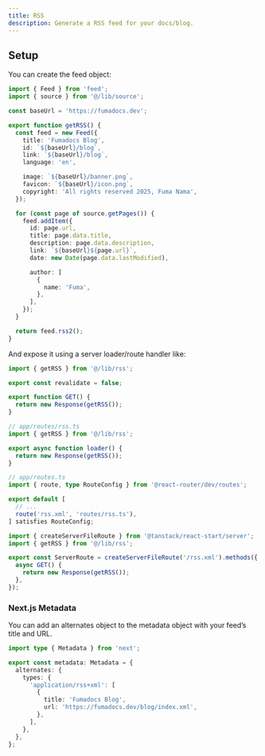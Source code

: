 ```yaml
---
title: RSS
description: Generate a RSS feed for your docs/blog.
---
```


## Setup

You can create the feed object:

```ts title="lib/rss.ts"
import { Feed } from 'feed';
import { source } from '@/lib/source';

const baseUrl = 'https://fumadocs.dev';

export function getRSS() {
  const feed = new Feed({
    title: 'Fumadocs Blog',
    id: `${baseUrl}/blog`,
    link: `${baseUrl}/blog`,
    language: 'en',

    image: `${baseUrl}/banner.png`,
    favicon: `${baseUrl}/icon.png`,
    copyright: 'All rights reserved 2025, Fuma Nama',
  });

  for (const page of source.getPages()) {
    feed.addItem({
      id: page.url,
      title: page.data.title,
      description: page.data.description,
      link: `${baseUrl}${page.url}`,
      date: new Date(page.data.lastModified),

      author: [
        {
          name: 'Fuma',
        },
      ],
    });
  }

  return feed.rss2();
}
```

And expose it using a server loader/route handler like:

```ts tab="Next.js" title="app/rss.xml/route.ts"
import { getRSS } from '@/lib/rss';

export const revalidate = false;

export function GET() {
  return new Response(getRSS());
}
```

```ts tab="React Router"
// app/routes/rss.ts
import { getRSS } from '@/lib/rss';

export async function loader() {
  return new Response(getRSS());
}

// app/routes.ts
import { route, type RouteConfig } from '@react-router/dev/routes';

export default [
  // ...
  route('rss.xml', 'routes/rss.ts'),
] satisfies RouteConfig;
```

```ts tab="Tanstack Start" title="src/routes/rss[.]xml.ts"
import { createServerFileRoute } from '@tanstack/react-start/server';
import { getRSS } from '@/lib/rss';

export const ServerRoute = createServerFileRoute('/rss.xml').methods({
  async GET() {
    return new Response(getRSS());
  },
});
```

### Next.js Metadata

You can add an alternates object to the metadata object with your feed’s title and URL.

```ts title="app/layout.tsx"
import type { Metadata } from 'next';

export const metadata: Metadata = {
  alternates: {
    types: {
      'application/rss+xml': [
        {
          title: 'Fumadocs Blog',
          url: 'https://fumadocs.dev/blog/index.xml',
        },
      ],
    },
  },
};
```
